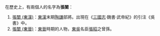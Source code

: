 在歷史上，有兩個人的名字為'''張闓'''：
# [[張闓_(東漢)|張闓 (東漢)]]：[[東漢|東漢]]末期[[陶謙|陶謙]]部將。出現在《[[三國志|三國志]]·魏書·武帝紀》的引注《吳書》中。
# [[張闓_(東晉)|張闓 (東晉)]]：[[東晉|東晉]]時期的人物，[[孙吴|東吳]]名臣[[张昭_(三国)|張昭]]之曾孫。
{{disambig|Cat=二字張姓人名消歧義|K}}